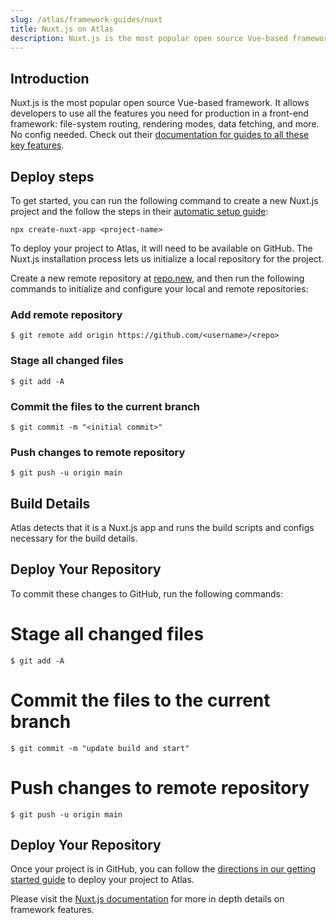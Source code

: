 ```yaml
---
slug: /atlas/framework-guides/nuxt
title: Nuxt.js on Atlas
description: Nuxt.js is the most popular open source Vue-based framework. In this guide, you will learn how to deploy it on Atlas.
---
```


## Introduction

Nuxt.js is the most popular open source Vue-based framework. It allows developers to use all the features you need for production in a front-end framework: file-system routing, rendering modes, data fetching, and more. No config needed.
Check out their [documentation for guides to all these key features](https://nuxtjs.org/docs/get-started).

## Deploy steps

To get started, you can run the following command to create a new Nuxt.js project and the follow the steps in their [automatic setup guide](https://nuxtjs.org/docs/get-started/installation#using-create-nuxt-app):

`npx create-nuxt-app <project-name>`

To deploy your project to Atlas, it will need to be available on GitHub. The Nuxt.js installation process lets us initialize a local repository for the project.

Create a new remote repository at [repo.new](https://github.com/new/), and then run the following commands to initialize and configure your local and remote repositories:

### Add remote repository

`$ git remote add origin https://github.com/<username>/<repo>`

### Stage all changed files

`$ git add -A`

### Commit the files to the current branch

`$ git commit -m "<initial commit>"`

### Push changes to remote repository

`$ git push -u origin main`

## Build Details

Atlas detects that it is a Nuxt.js app and runs the build scripts and configs necessary for the build details.

## Deploy Your Repository

To commit these changes to GitHub, run the following commands:

# Stage all changed files

`$ git add -A`

# Commit the files to the current branch

`$ git commit -m "update build and start"`

# Push changes to remote repository

`$ git push -u origin main`

## Deploy Your Repository

Once your project is in GitHub, you can follow the [directions in our getting started guide](https://developers.wpengine.com/docs/atlas/getting-started/deploy-from-existing-repo) to deploy your project to Atlas.

Please visit the [Nuxt.js documentation](https://nuxtjs.org/docs/get-started) for more in depth details on framework features.
